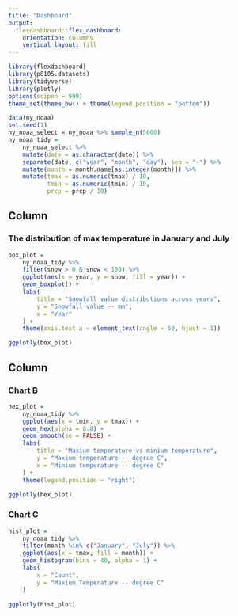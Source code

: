 ```yaml
---
title: "Dashboard"
output: 
  flexdashboard::flex_dashboard:
    orientation: columns
    vertical_layout: fill
---
```


```r
library(flexdashboard)
library(p8105.datasets)
library(tidyverse)
library(plotly)
options(scipen = 999)
theme_set(theme_bw() + theme(legend.position = "bottom"))
```

```r
data(ny_noaa)
set.seed(1)
ny_noaa_select = ny_noaa %>% sample_n(5000)
ny_noaa_tidy =
    ny_noaa_select %>% 
    mutate(date = as.character(date)) %>% 
    separate(date, c("year", "month", "day"), sep = "-") %>% 
    mutate(month = month.name[as.integer(month)]) %>% 
    mutate(tmax = as.numeric(tmax) / 10, 
           tmin = as.numeric(tmin) / 10,
           prcp = prcp / 10) 
```

Column {data-width=650}
-----------------------------------------------------------------------

### The distribution of max temperature in January and July

```r
box_plot =
    ny_noaa_tidy %>% 
    filter(snow > 0 & snow < 100) %>%
    ggplot(aes(x = year, y = snow, fill = year)) +
    geom_boxplot() +
    labs( 
        title = "Snowfall value distributions across years",
        y = "Snowfall value -- mm",
        x = "Year"
    ) +
    theme(axis.text.x = element_text(angle = 60, hjust = 1))

ggplotly(box_plot)
```

Column {data-width=350}
-----------------------------------------------------------------------

### Chart B

```r
hex_plot =
    ny_noaa_tidy %>% 
    ggplot(aes(x = tmin, y = tmax)) +
    geom_hex(alpha = 0.8) +
    geom_smooth(se = FALSE) +
    labs(
        title = "Maxium temperature vs minium temperature",
        y = "Maxium temperature -- degree C",
        x = "Minium temperature -- degree C"
    ) +
    theme(legend.position = "right")

ggplotly(hex_plot)
```

### Chart C

```r
hist_plot =
    ny_noaa_tidy %>% 
    filter(month %in% c("January", "July")) %>%
    ggplot(aes(x = tmax, fill = month)) +
    geom_histogram(bins = 40, alpha = 1) +
    labs(
        x = "Count",
        y = "Maxium Temperature -- degree C"
    ) 
    
ggplotly(hist_plot)
```